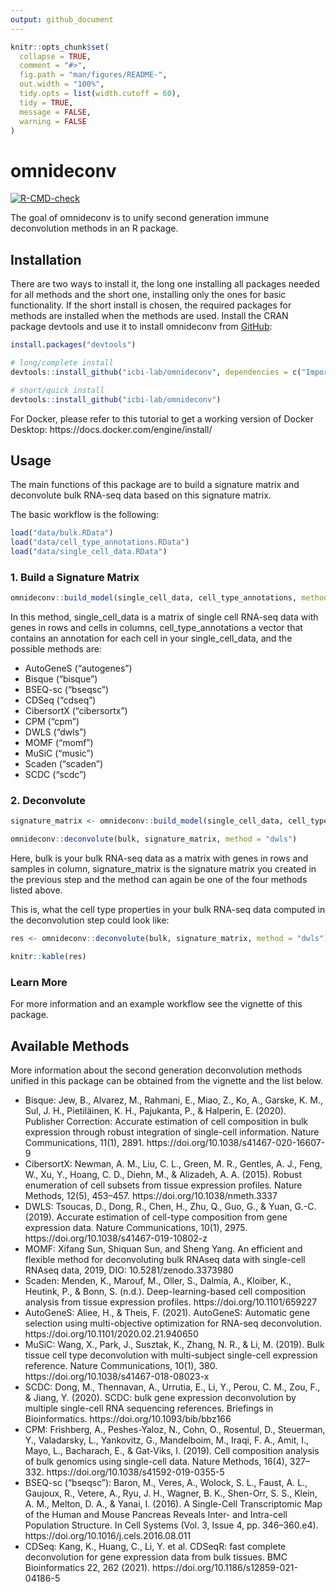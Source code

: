 ```yaml
---
output: github_document
---
```


<!-- README.md is generated from README.Rmd. Please edit that file -->

```r
knitr::opts_chunk$set(
  collapse = TRUE,
  comment = "#>",
  fig.path = "man/figures/README-",
  out.width = "100%",
  tidy.opts = list(width.cutoff = 60),
  tidy = TRUE,
  message = FALSE,
  warning = FALSE
)
```

# omnideconv

<!-- badges: start -->
[![R-CMD-check](https://github.com/icbi-lab/omnideconv/workflows/R-CMD-check/badge.svg)](https://github.com/icbi-lab/omnideconv/actions)
<!-- badges: end -->

The goal of omnideconv is to unify second generation immune deconvolution methods in an R package. 

## Installation

There are two ways to install it, the long one installing all packages needed for all methods and
the short one, installing only the ones for basic functionality.
If the short install is chosen, the required packages for methods are installed when the methods
are used.
Install the CRAN package devtools and use it to install omnideconv from [GitHub](https://github.com/):

``` r
install.packages("devtools")

# long/complete install
devtools::install_github("icbi-lab/omnideconv", dependencies = c("Imports", "Suggests"))

# short/quick install
devtools::install_github("icbi-lab/omnideconv")
```

For Docker, please refer to this tutorial to get a working version of Docker Desktop: https://docs.docker.com/engine/install/

## Usage

The main functions of this package are to build a signature matrix and deconvolute bulk RNA-seq data based on this signature matrix.

The basic workflow is the following:

```r
load("data/bulk.RData")
load("data/cell_type_annotations.RData")
load("data/single_cell_data.RData")
```

### 1. Build a Signature Matrix

```r
omnideconv::build_model(single_cell_data, cell_type_annotations, method = "dwls")
```

In this method, single_cell_data is a matrix of single cell RNA-seq data with genes in rows and cells in columns, cell_type_annotations a vector that contains an annotation for each cell in your single_cell_data, and the possible methods are:

* AutoGeneS ("autogenes")
* Bisque ("bisque")
* BSEQ-sc ("bseqsc")
* CDSeq ("cdseq")
* CibersortX ("cibersortx") 
* CPM ("cpm")
* DWLS ("dwls")
* MOMF ("momf")
* MuSiC ("music")
* Scaden ("scaden")
* SCDC ("scdc")

### 2. Deconvolute 

```r
signature_matrix <- omnideconv::build_model(single_cell_data, cell_type_annotations, "dwls")
```

```r
omnideconv::deconvolute(bulk, signature_matrix, method = "dwls")
```

Here, bulk is your bulk RNA-seq data as a matrix with genes in rows and samples in column, signature_matrix is the signature matrix you created in the previous step and the method can again be one of the four methods listed above. 

This is, what the cell type properties in your bulk RNA-seq data computed in the deconvolution step could look like:

```r
res <- omnideconv::deconvolute(bulk, signature_matrix, method = "dwls")
```
```r
knitr::kable(res)
```

### Learn More

For more information and an example workflow see the vignette of this package. 

## Available Methods

More information about the second generation deconvolution methods unified in this package can be obtained from the vignette and the list below. 

* Bisque: Jew, B., Alvarez, M., Rahmani, E., Miao, Z., Ko, A., Garske, K. M., Sul, J. H., Pietiläinen, K. H., Pajukanta, P., & Halperin, E. (2020). Publisher Correction: Accurate estimation of cell composition in bulk expression through robust integration of single-cell information. Nature Communications, 11(1), 2891. https://doi.org/10.1038/s41467-020-16607-9
* CibersortX: Newman, A. M., Liu, C. L., Green, M. R., Gentles, A. J., Feng, W., Xu, Y., Hoang, C. D., Diehn, M., & Alizadeh, A. A. (2015). Robust enumeration of cell subsets from tissue expression profiles. Nature Methods, 12(5), 453–457. https://doi.org/10.1038/nmeth.3337
* DWLS: Tsoucas, D., Dong, R., Chen, H., Zhu, Q., Guo, G., & Yuan, G.-C. (2019). Accurate estimation of cell-type composition from gene expression data. Nature Communications, 10(1), 2975. https://doi.org/10.1038/s41467-019-10802-z
* MOMF: Xifang Sun, Shiquan Sun, and Sheng Yang. An efficient and flexible method for deconvoluting bulk RNAseq data with single-cell RNAseq data, 2019, DIO: 10.5281/zenodo.3373980
* Scaden: Menden, K., Marouf, M., Oller, S., Dalmia, A., Kloiber, K., Heutink, P., & Bonn, S. (n.d.). Deep-learning-based cell composition analysis from tissue expression profiles. https://doi.org/10.1101/659227
* AutoGeneS: Aliee, H., & Theis, F. (2021). AutoGeneS: Automatic gene selection using multi-objective optimization for RNA-seq deconvolution. https://doi.org/10.1101/2020.02.21.940650
* MuSiC: Wang, X., Park, J., Susztak, K., Zhang, N. R., & Li, M. (2019). Bulk tissue cell type deconvolution with multi-subject single-cell expression reference. Nature Communications, 10(1), 380. https://doi.org/10.1038/s41467-018-08023-x
* SCDC: Dong, M., Thennavan, A., Urrutia, E., Li, Y., Perou, C. M., Zou, F., & Jiang, Y. (2020). SCDC: bulk gene expression deconvolution by multiple single-cell RNA sequencing references. Briefings in Bioinformatics. https://doi.org/10.1093/bib/bbz166
* CPM: Frishberg, A., Peshes-Yaloz, N., Cohn, O., Rosentul, D., Steuerman, Y., Valadarsky, L., Yankovitz, G., Mandelboim, M., Iraqi, F. A., Amit, I., Mayo, L., Bacharach, E., & Gat-Viks, I. (2019). Cell composition analysis of bulk genomics using single-cell data. Nature Methods, 16(4), 327–332. https://doi.org/10.1038/s41592-019-0355-5
* BSEQ-sc ("bseqsc"): Baron, M., Veres, A., Wolock, S. L., Faust, A. L., Gaujoux, R., Vetere, A., Ryu, J. H., Wagner, B. K., Shen-Orr, S. S., Klein, A. M., Melton, D. A., & Yanai, I. (2016). A Single-Cell Transcriptomic Map of the Human and Mouse Pancreas Reveals Inter- and Intra-cell Population Structure. In Cell Systems (Vol. 3, Issue 4, pp. 346–360.e4). https://doi.org/10.1016/j.cels.2016.08.011
* CDSeq: Kang, K., Huang, C., Li, Y. et al. CDSeqR: fast complete deconvolution for gene expression data from bulk tissues. BMC Bioinformatics 22, 262 (2021). https://doi.org/10.1186/s12859-021-04186-5
